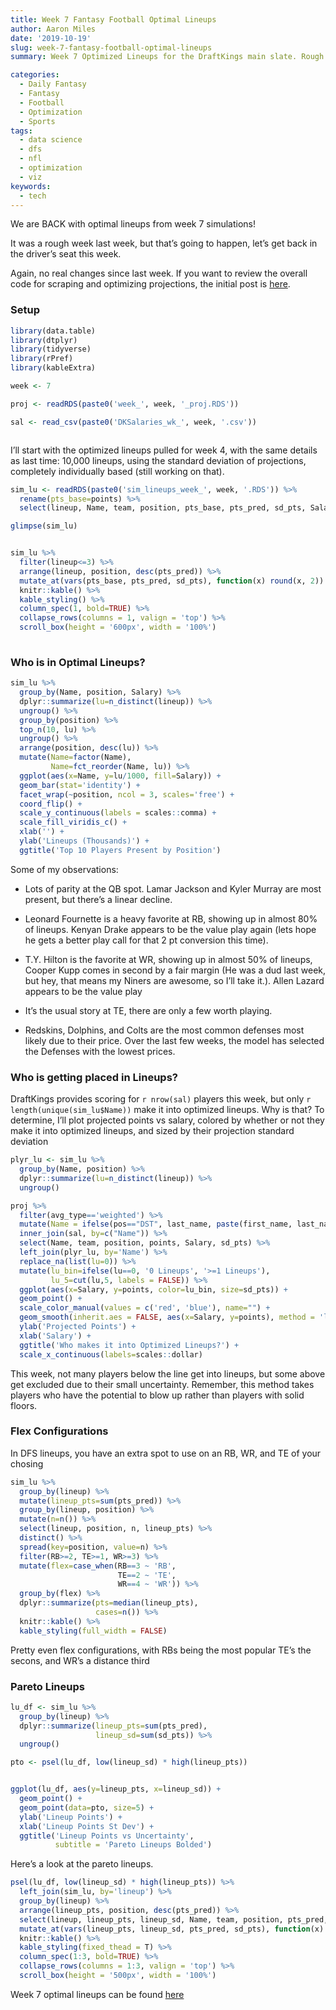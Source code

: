 ```yaml
---
title: Week 7 Fantasy Football Optimal Lineups
author: Aaron Miles
date: '2019-10-19'
slug: week-7-fantasy-football-optimal-lineups
summary: Week 7 Optimized Lineups for the DraftKings main slate. Rough week last week, but let's get back on the horse!

categories:
  - Daily Fantasy
  - Fantasy
  - Football
  - Optimization
  - Sports
tags:
  - data science
  - dfs
  - nfl
  - optimization
  - viz
keywords:
  - tech
---
```


We are BACK with optimal lineups from week 7 simulations!

It was a rough week last week, but that's going to happen, let's get back in the driver's seat this week.

Again, no real changes since last week. If you want to review the overall code for scraping and optimizing projections, the initial post is [here](https://amiles.netlify.com/2019/09/building-optimal-daily-fantasy-lineups-in-r/).

### Setup

```r
library(data.table)
library(dtplyr)
library(tidyverse)
library(rPref)
library(kableExtra)

week <- 7

proj <- readRDS(paste0('week_', week, '_proj.RDS'))

sal <- read_csv(paste0('DKSalaries_wk_', week, '.csv'))



```
I'll start with the optimized lineups pulled for week 4, with the same details as last time: 10,000 lineups, using the standard deviation of projections, completely individually based (still working on that).

```r

sim_lu <- readRDS(paste0('sim_lineups_week_', week, '.RDS')) %>%
  rename(pts_base=points) %>%
  select(lineup, Name, team, position, pts_base, pts_pred, sd_pts, Salary)

glimpse(sim_lu)


sim_lu %>%
  filter(lineup<=3) %>%
  arrange(lineup, position, desc(pts_pred)) %>%
  mutate_at(vars(pts_base, pts_pred, sd_pts), function(x) round(x, 2)) %>%
  knitr::kable() %>%
  kable_styling() %>%
  column_spec(1, bold=TRUE) %>%
  collapse_rows(columns = 1, valign = 'top') %>%
  scroll_box(height = '600px', width = '100%')
  

```

### Who is in Optimal Lineups?  

```r
sim_lu %>%
  group_by(Name, position, Salary) %>%
  dplyr::summarize(lu=n_distinct(lineup)) %>%
  ungroup() %>%
  group_by(position) %>%
  top_n(10, lu) %>%
  ungroup() %>%
  arrange(position, desc(lu)) %>%
  mutate(Name=factor(Name),
         Name=fct_reorder(Name, lu)) %>%
  ggplot(aes(x=Name, y=lu/1000, fill=Salary)) +
  geom_bar(stat='identity') +
  facet_wrap(~position, ncol = 3, scales='free') +
  coord_flip() +
  scale_y_continuous(labels = scales::comma) +
  scale_fill_viridis_c() +
  xlab('') +
  ylab('Lineups (Thousands)') +
  ggtitle('Top 10 Players Present by Position') 
```




Some of my observations: 

  
* Lots of parity at the QB spot. Lamar Jackson and Kyler Murray are most present, but there's a linear decline.
  
* Leonard Fournette is a heavy favorite at RB, showing up in almost 80% of lineups. Kenyan Drake appears to be the value play again (lets hope he gets a better play call for that 2 pt conversion this time).  
  
  
* T.Y. Hilton is the favorite at WR, showing up in almost 50% of lineups, Cooper Kupp comes in second by a fair margin (He was a dud last week, but hey, that means my Niners are awesome, so I'll take it.). Allen Lazard appears to be the value play
  
* It's the usual story at TE, there are only a few worth playing. 
  
* Redskins, Dolphins, and Colts are the most common defenses most likely due to their price. Over the last few weeks, the model has selected the Defenses with the lowest prices.
  
### Who is getting placed in Lineups?

DraftKings provides scoring for `r nrow(sal)` players this week, but only `r length(unique(sim_lu$Name))` make it into optimized lineups. Why is that? To determine, I'll plot projected points vs salary, colored by whether or not they make it into optimized lineups, and sized by their projection standard deviation

```r
plyr_lu <- sim_lu %>%
  group_by(Name, position) %>%
  dplyr::summarize(lu=n_distinct(lineup)) %>%
  ungroup() 

proj %>% 
  filter(avg_type=='weighted') %>%
  mutate(Name = ifelse(pos=="DST", last_name, paste(first_name, last_name))) %>%
  inner_join(sal, by=c("Name")) %>%
  select(Name, team, position, points, Salary, sd_pts) %>%
  left_join(plyr_lu, by='Name') %>%
  replace_na(list(lu=0)) %>%
  mutate(lu_bin=ifelse(lu==0, '0 Lineups', '>=1 Lineups'),
         lu_5=cut(lu,5, labels = FALSE)) %>%
  ggplot(aes(x=Salary, y=points, color=lu_bin, size=sd_pts)) +
  geom_point() +
  scale_color_manual(values = c('red', 'blue'), name="") +
  geom_smooth(inherit.aes = FALSE, aes(x=Salary, y=points), method = 'lm', se=FALSE) +
  ylab('Projected Points') +
  xlab('Salary') +
  ggtitle('Who makes it into Optimized Lineups?') +
  scale_x_continuous(labels=scales::dollar)
```

This week, not many players below the line get into lineups, but some above get excluded due to their small uncertainty. Remember, this method takes players who have the potential to blow up rather than players with solid floors.


### Flex Configurations

In DFS lineups, you have an extra spot to use on an RB, WR, and TE of your chosing

```r
sim_lu %>%
  group_by(lineup) %>%
  mutate(lineup_pts=sum(pts_pred)) %>%
  group_by(lineup, position) %>%
  mutate(n=n()) %>%
  select(lineup, position, n, lineup_pts) %>%
  distinct() %>%
  spread(key=position, value=n) %>%
  filter(RB>=2, TE>=1, WR>=3) %>%
  mutate(flex=case_when(RB==3 ~ 'RB',
                        TE==2 ~ 'TE',
                        WR==4 ~ 'WR')) %>%
  group_by(flex) %>%
  dplyr::summarize(pts=median(lineup_pts),
                   cases=n()) %>%
  knitr::kable() %>%
  kable_styling(full_width = FALSE)

```

Pretty even flex configurations, with RBs being the most popular TE's the secons, and WR's a distance third

### Pareto Lineups

```r
lu_df <- sim_lu %>%
  group_by(lineup) %>%
  dplyr::summarize(lineup_pts=sum(pts_pred),
                   lineup_sd=sum(sd_pts)) %>%
  ungroup()

pto <- psel(lu_df, low(lineup_sd) * high(lineup_pts))


ggplot(lu_df, aes(y=lineup_pts, x=lineup_sd)) +
  geom_point() +
  geom_point(data=pto, size=5) +
  ylab('Lineup Points') +
  xlab('Lineup Points St Dev') +
  ggtitle('Lineup Points vs Uncertainty',
          subtitle = 'Pareto Lineups Bolded')
```


Here's a look at the pareto lineups.

```r
psel(lu_df, low(lineup_sd) * high(lineup_pts)) %>%
  left_join(sim_lu, by='lineup') %>%
  group_by(lineup) %>%
  arrange(lineup_pts, position, desc(pts_pred)) %>%
  select(lineup, lineup_pts, lineup_sd, Name, team, position, pts_pred, sd_pts, Salary) %>%
  mutate_at(vars(lineup_pts, lineup_sd, pts_pred, sd_pts), function(x) round(x, 2)) %>%
  knitr::kable() %>%
  kable_styling(fixed_thead = T) %>%
  column_spec(1:3, bold=TRUE) %>%
  collapse_rows(columns = 1:3, valign = 'top') %>%
  scroll_box(height = '500px', width = '100%')

```


Week 7 optimal lineups can be found [here](https://drive.google.com/open?id=1PQgo3Y_wOQumZjLyEi0fou3P9-df4q0F)